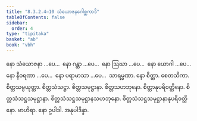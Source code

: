 ```yaml
---
title: "8.3.2.4–10 သံယောဇနဂေါစ္ဆကာဒိ"
tableOfContents: false
sidebar:
  order: 4
type: "tipitaka"
basket: "ab"
book: "vbh"
---
```



<DynamicBreadcrumb />

<Paragraph number="1456" book="vbh">
နော သံယောဇနာ …ပေ…  နော ဂန္ထာ …ပေ…  နော ဩဃာ …ပေ…  နော ယောဂါ …ပေ…  နော နီဝရဏာ …ပေ…  နော ပရာမာသာ …ပေ…  သာရမ္မဏာ. နော စိတ္တာ. စေတသိကာ. စိတ္တသမ္ပယုတ္တာ. စိတ္တသံသဋ္ဌာ. စိတ္တသမုဋ္ဌာနာ. စိတ္တသဟဘုနော. စိတ္တာနုပရိဝတ္တိနော. စိတ္တသံသဋ္ဌသမုဋ္ဌာနာ. စိတ္တသံသဋ္ဌသမုဋ္ဌာနသဟဘုနော. စိတ္တသံသဋ္ဌသမုဋ္ဌာနာနုပရိဝတ္တိနော. ဗာဟိရာ. နော ဥပါဒါ. အနုပါဒိန္နာ.
</Paragraph>